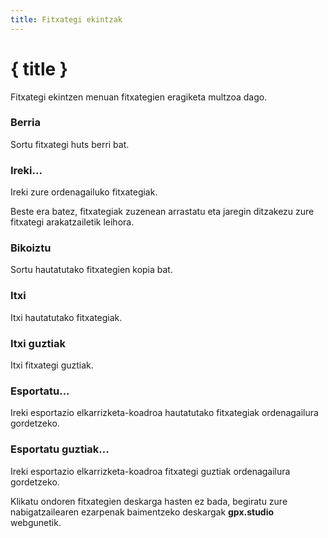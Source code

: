 ```yaml
---
title: Fitxategi ekintzak
---
```


<script lang="ts">
</script>

# { title }

Fitxategi ekintzen menuan fitxategien eragiketa multzoa dago.

### <Plus size="16" class="inline-block" style="margin-bottom: 2px" /> Berria

Sortu fitxategi huts berri bat.

### <FolderOpen size="16" class="inline-block" style="margin-bottom: 2px" /> Ireki...

Ireki zure ordenagailuko fitxategiak. 

<DocsNote>

Beste era batez, fitxategiak zuzenean arrastatu eta jaregin ditzakezu zure fitxategi arakatzailetik leihora.

</DocsNote>

### <Copy size="16" class="inline-block" style="margin-bottom: 2px" /> Bikoiztu

Sortu hautatutako fitxategien kopia bat.

### <FileX size="16" class="inline-block" style="margin-bottom: 2px" /> Itxi

Itxi hautatutako fitxategiak.

### <FileX size="16" class="inline-block" style="margin-bottom: 2px" />Itxi guztiak

Itxi fitxategi guztiak.

### <Download size="16" class="inline-block" style="margin-bottom: 2px" /> Esportatu...

Ireki esportazio elkarrizketa-koadroa hautatutako fitxategiak ordenagailura gordetzeko.

### <Download size="16" class="inline-block" style="margin-bottom: 2px" /> Esportatu guztiak...

Ireki esportazio elkarrizketa-koadroa fitxategi guztiak ordenagailura gordetzeko.

<DocsNote type="warning">

Klikatu ondoren fitxategien deskarga hasten ez bada, begiratu zure nabigatzailearen ezarpenak baimentzeko deskargak <b>gpx.studio</b> webgunetik.

</DocsNote>
